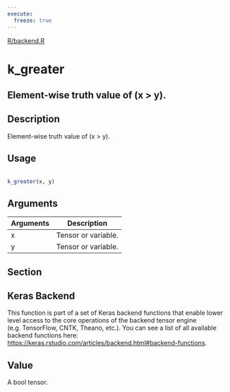 ```yaml
---
execute:
  freeze: true
---
```


[R/backend.R](https://github.com/rstudio/keras//blob/main/R/backend.R#L1208) 

# k_greater

## Element-wise truth value of (x > y).

## Description
 Element-wise truth value of (x > y). 


## Usage
```r
 
k_greater(x, y) 
```

## Arguments
|Arguments|Description|
|---|---|
| x | Tensor or variable. |
| y | Tensor or variable. |


## Section

## Keras Backend

   This function is part of a set of Keras backend functions that enable lower level access to the core operations of the backend tensor engine (e.g. TensorFlow, CNTK, Theano, etc.).  You can see a list of all available backend functions here: [https://keras.rstudio.com/articles/backend.html#backend-functions](https://keras.rstudio.com/articles/backend.html#backend-functions). 

## Value
 A bool tensor. 




